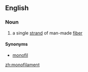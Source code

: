 ==English==
===Noun===
{{en-noun}}
#a single [[strand]] of man-made [[fiber]]

====Synonyms====
*[[monofil]]

[[zh:monofilament]]